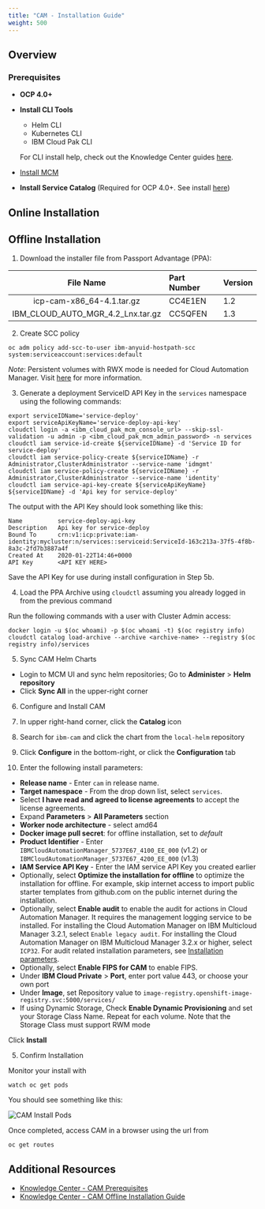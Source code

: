 ```yaml
---
title: "CAM - Installation Guide"
weight: 500
---
```


## Overview

### Prerequisites
* **OCP 4.0+**
* **Install CLI Tools**
  - Helm CLI
  - Kubernetes CLI
  - IBM Cloud Pak CLI
  
  For CLI install help, check out the Knowledge Center guides <a href="https://www.ibm.com/support/knowledgecenter/en/SSFC4F_1.2.0/cli/cli_guide_mcm.html">here</a>.


* [Install MCM](/content/mcm/cp4mcm_mcm_install/)
* **Install Service Catalog** (Required for OCP 4.0+. See install <a href="https://docs.openshift.com/container-platform/4.2/applications/service_brokers/installing-service-catalog.html">here</a>)

## Online Installation

<ul>
</ul>

## Offline Installation

1. Download the installer file from Passport Advantage (PPA):

|         File Name         | Part Number | Version |
| :-----------------------: | :------ |  :------ |
| icp-cam-x86_64-4.1.tar.gz | CC4E1EN |  1.2 |
| IBM_CLOUD_AUTO_MGR_4.2_Lnx.tar.gz | CC5QFEN | 1.3 |

2. Create SCC policy

  ```
  oc adm policy add-scc-to-user ibm-anyuid-hostpath-scc system:serviceaccount:services:default
  ```

  *Note*: Persistent volumes with RWX mode is needed for Cloud Automation Manager. Visit <a href="https://www.ibm.com/support/knowledgecenter/SS2L37_4.1.0.0/cam_create_pv.html">here</a> for more information.

3. Generate a deployment ServiceID API Key in the `services` namespace using the following commands:

  ```
  export serviceIDName='service-deploy'
  export serviceApiKeyName='service-deploy-api-key'
  cloudctl login -a <ibm_cloud_pak_mcm_console_url> --skip-ssl-validation -u admin -p <ibm_cloud_pak_mcm_admin_password> -n services
  cloudctl iam service-id-create ${serviceIDName} -d 'Service ID for service-deploy'
  cloudctl iam service-policy-create ${serviceIDName} -r Administrator,ClusterAdministrator --service-name 'idmgmt'
  cloudctl iam service-policy-create ${serviceIDName} -r Administrator,ClusterAdministrator --service-name 'identity'
  cloudctl iam service-api-key-create ${serviceApiKeyName} ${serviceIDName} -d 'Api key for service-deploy'
  ```

  The output with the API Key should look something like this:
  ```
  Name          service-deploy-api-key
  Description   Api key for service-deploy
  Bound To      crn:v1:icp:private:iam-identity:mycluster:n/services::serviceid:ServiceId-163c213a-37f5-4f8b-8a3c-2fd7b3887a4f
  Created At    2020-01-22T14:46+0000
  API Key       <API KEY HERE>
  ```

  Save the API Key for use during install configuration in Step 5b.

4. Load the PPA Archive using `cloudctl` assuming you already logged in from the previous command

  Run the following commands with a user with Cluster Admin access:

  ```
  docker login -u $(oc whoami) -p $(oc whoami -t) $(oc registry info)
  cloudctl catalog load-archive --archive <archive-name> --registry $(oc registry info)/services
  ```

5. Sync CAM Helm Charts

  - Login to MCM UI and sync helm repositories;  Go to **Administer** > **Helm repository**
  - Click **Sync All** in the upper-right corner

6. Configure and Install CAM

  1. In upper right-hand corner, click the **Catalog** icon
  2. Search for `ibm-cam` and click the chart from the `local-helm` repository
  3. Click **Configure** in the bottom-right, or click the **Configuration** tab
  4. Enter the following install parameters:

  - **Release name** - Enter `cam` in release name.
  - **Target namespace** - From the drop down list, select `services`.
  - Select **I have read and agreed to license agreements** to accept the license agreements.
  - Expand **Parameters** > **All Parameters** section
  - **Worker node architecture** - select amd64
  - **Docker image pull secret**: for offline installation, set to *default*
  - **Product Identifier** - Enter `IBMCloudAutomationManager_5737E67_4100_EE_000` (v1.2) or  `IBMCloudAutomationManager_5737E67_4200_EE_000` (v1.3)
  - **IAM Service API Key** - Enter the IAM service API Key you created earlier
  - Optionally, select **Optimize the installation for offline** to optimize the installation for offline. For example, skip internet access to import public starter templates from github.com on the public internet during the installation.
  - Optionally, select **Enable audit** to enable the audit for actions in Cloud Automation Manager. It requires the management logging service to be installed. For installing the Cloud Automation Manager on IBM Multicloud Manager 3.2.1, select `Enable legacy audit`. For installing the Cloud Automation Manager on IBM Multicloud Manager 3.2.x or higher, select `ICP32`. For audit related installation parameters, see [Installation parameters](https://www.ibm.com/support/knowledgecenter/SS2L37_4.1.0.0/cam_installation_parameters.html?view=kc).
  - Optionally, select **Enable FIPS for CAM** to enable FIPS.
  - Under **IBM Cloud Private** > **Port**, enter port value 443, or choose your own port
  - Under **Image**, set Repository value to `image-registry.openshift-image-registry.svc:5000/services/`
  - If using Dynamic Storage, Check **Enable Dynamic Provisioning** and set your Storage Class Name. Repeat for each volume. Note that the Storage Class must support RWM mode

  Click **Install**

5. Confirm Installation

  Monitor your install with
  ```
  watch oc get pods
  ```

   You should see something like this:

  ![CAM Install Pods](/assets/img/cp4mcm/cam_install_pods.png)

  Once completed, access CAM in a browser using the url from

  ```
  oc get routes
  ```

## Additional Resources

* <a href="https://www.ibm.com/support/knowledgecenter/SS2L37_4.1.0.0/cam_prereq.html">Knowledge Center - CAM Prerequisites</a>
* <a href="https://www.ibm.com/support/knowledgecenter/SS2L37_4.1.0.0/cam_install_offline_icpos.html">Knowledge Center - CAM Offline Installation Guide</a>
